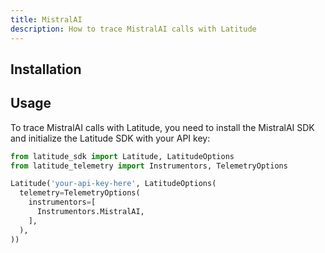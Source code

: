 ```yaml
---
title: MistralAI
description: How to trace MistralAI calls with Latitude
---
```


## Installation


<Installation />

## Usage

To trace MistralAI calls with Latitude, you need to install the MistralAI SDK
and initialize the Latitude SDK with your API key:

<CodeGroup>

```python Python
from latitude_sdk import Latitude, LatitudeOptions
from latitude_telemetry import Instrumentors, TelemetryOptions

Latitude('your-api-key-here', LatitudeOptions(
  telemetry=TelemetryOptions(
    instrumentors=[
      Instrumentors.MistralAI,
    ],
  ),
))
```

</CodeGroup>
